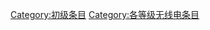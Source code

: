 {{catmore1|[[WikiProject:无线电|WikiProject:无线电]]}}
{{Articles by Quality|topic=无线电|project=无线电|format=toc}}
{{emptycat}}

[[Category:初级条目|Category:初级条目]]
[[Category:各等级无线电条目|Category:各等级无线电条目]]